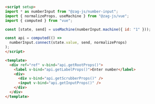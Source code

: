 ```md
<script setup>
import * as numberInput from "@zag-js/number-input";
import { normalizeProps, useMachine } from "@zag-js/vue";
import { computed } from "vue";

const [state, send] = useMachine(numberInput.machine({ id: "1" }));

const api = computed(() =>
  numberInput.connect(state.value, send, normalizeProps)
);
</script>

<template>
  <div ref="ref" v-bind="api.getRootProps()">
    <label v-bind="api.getLabelProps()">Enter number</label>
    <div>
      <div v-bind="api.getScrubberProps()" />
      <input v-bind="api.getInputProps()" />
    </div>
  </div>
</template>
```
